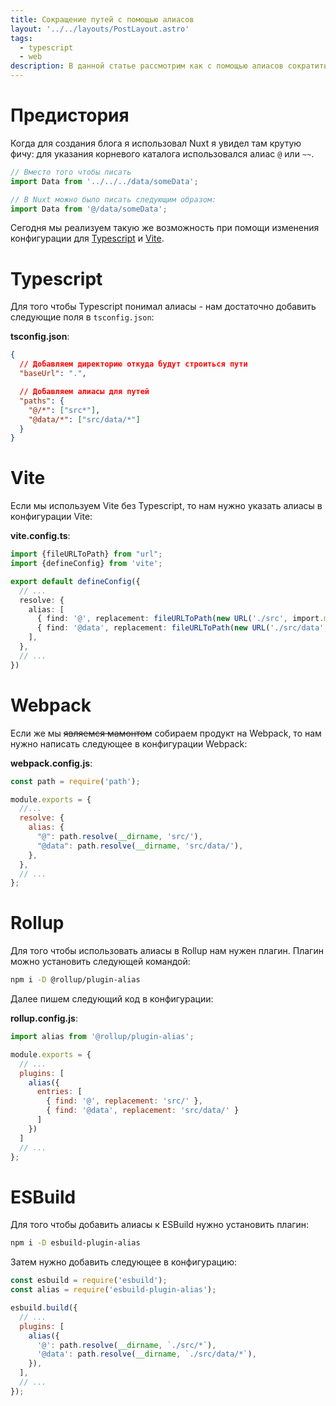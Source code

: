 ```yaml
---
title: Сокращение путей с помощью алиасов
layout: '../../layouts/PostLayout.astro'
tags:
  - typescript
  - web
description: В данной статье рассмотрим как с помощью алиасов сократить пути для импортов.
---
```


# Предистория
Когда для создания блога я использовал Nuxt я увидел там крутую фичу: для указания корневого каталога использовался
алиас `@` или `~~`.

```typescript
// Вместо того чтобы писать
import Data from '../../../data/someData';

// В Nuxt можно было писать следующим образом:
import Data from '@/data/someData';
```

Сегодня мы реализуем такую же возможность при помощи изменения конфигурации для
[Typescript](https://www.typescriptlang.org/) и [Vite](https://vitejs.dev/).

# Typescript
Для того чтобы Typescript понимал алиасы - нам достаточно добавить следующие поля в `tsconfig.json`:

**tsconfig.json**:
```json
{
  // Добавляем директорию откуда будут строиться пути
  "baseUrl": ".",

  // Добавляем алиасы для путей
  "paths": {
    "@/*": ["src*"],
    "@data/*": ["src/data/*"]
  }
}
```

# Vite
Если мы используем Vite без Typescript, то нам нужно указать алиасы в конфигурации Vite:

**vite.config.ts**:
```typescript
import {fileURLToPath} from "url";
import {defineConfig} from 'vite';

export default defineConfig({
  // ...
  resolve: {
    alias: [
      { find: '@', replacement: fileURLToPath(new URL('./src', import.meta.url)) },
      { find: '@data', replacement: fileURLToPath(new URL('./src/data', import.meta.url)) },
    ],
  },
  // ...
})
```

# Webpack

Если же мы <del>являемся мамонтом</del> собираем продукт на Webpack, то нам нужно написать следующее в конфигурации
Webpack:

**webpack.config.js**:
```js
const path = require('path');

module.exports = {
  //...
  resolve: {
    alias: {
      "@": path.resolve(__dirname, 'src/'),
      "@data": path.resolve(__dirname, 'src/data/'),
    },
  },
  // ...
};
```

# Rollup

Для того чтобы использовать алиасы в Rollup нам нужен плагин. Плагин можно установить следующей командой:

```bash
npm i -D @rollup/plugin-alias
```

Далее пишем следующий код в конфигурации:

**rollup.config.js**:
```js
import alias from '@rollup/plugin-alias';

module.exports = {
  // ...
  plugins: [
    alias({
      entries: [
        { find: '@', replacement: 'src/' },
        { find: '@data', replacement: 'src/data/' }
      ]
    })
  ]
  // ...
};
```

# ESBuild

Для того чтобы добавить алиасы к ESBuild нужно установить плагин:

```bash
npm i -D esbuild-plugin-alias
```

Затем нужно добавить следующее в конфигурацию:

```js
const esbuild = require('esbuild');
const alias = require('esbuild-plugin-alias');

esbuild.build({
  // ...
  plugins: [
    alias({
      '@': path.resolve(__dirname, `./src/*`),
      '@data': path.resolve(__dirname, `./src/data/*`),
    }),
  ],
  // ...
});
```